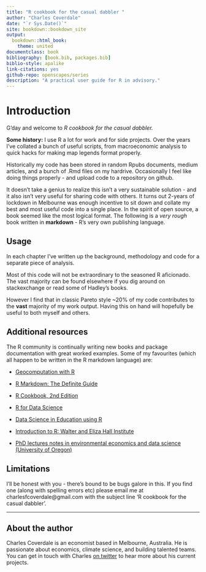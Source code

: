 ```yaml
--- 
title: "R cookbook for the casual dabbler "
author: "Charles Coverdale"
date: "`r Sys.Date()`"
site: bookdown::bookdown_site
output:
  bookdown::html_book:
    theme: united
documentclass: book
bibliography: [book.bib, packages.bib]
biblio-style: apalike
link-citations: yes
github-repo: openscapes/series
description: "A practical user guide for R in advisory."
---
```


# Introduction

G'day and welcome to *R cookbook for the casual dabbler.*

**Some history:** I use R a lot for work and for side projects. Over the years I've collated a bunch of useful scripts, from macroeconomic analysis to quick hacks for making map legends format properly.

Historically my code has been stored in random Rpubs documents, medium articles, and a bunch of .Rmd files on my hardrive. Occasionally I feel like doing things properly - and upload code to a repository on github.

It doesn't take a genius to realize this isn't a very sustainable solution - and it also isn't very useful for sharing code with others. It turns out 2-years of lockdown in Melbourne was enough incentive to sit down and collate my best and most useful code into a single place. In the spirit of open source, a book seemed like the most logical format. The following is a *very rough* book written in **markdown** - R's very own publishing language.

## Usage

In each chapter I've written up the background, methodology and code for a separate piece of analysis.

Most of this code will not be extraordinary to the seasoned R aficionado. The vast majority can be found elsewhere if you dig around on stackexchange or read some of Hadley's books.

However I find that in classic Pareto style \~20% of my code contributes to the **vast** majority of my work output. Having this on hand will hopefully be useful to both myself and others.

## Additional resources

The R community is continually writing new books and package documentation with great worked examples. Some of my favourites (which all happen to be written in the R markdown language) are:

-   [Geocomputation with R](https://bookdown.org/robinlovelace/geocompr/)

-   [R Markdown: The Definite Guide](https://bookdown.org/yihui/rmarkdown/)

-   [R Cookbook, 2nd Edition](R%20Cookbook,%202nd%20Edition)

-   [R for Data Science](https://r4ds.had.co.nz/)

-   [Data Science in Education using R](https://datascienceineducation.com/)

-   [Introduction to R: Walter and Eliza Hall Institute](https://bookdown.org/ansellbr/WEHI_tidyR_course_book/)

-   [PhD lectures notes in environmental economics and data science (University of Oregon)](https://github.com/uo-ec607/lectures)

## Limitations

I'll be honest with you - there's bound to be bugs galore in this. If you find one (along with spelling errors etc) please email me at charlesfcoverdale\@gmail.com with the subject line 'R cookbook for the casual dabbler'.

----

## About the author

Charles Coverdale is an economist based in Melbourne, Australia. He is passionate about economics, climate science, and building talented teams. You can get in touch with Charles [on twitter](https://twitter.com/cfcoverdale) to hear more about his current projects.